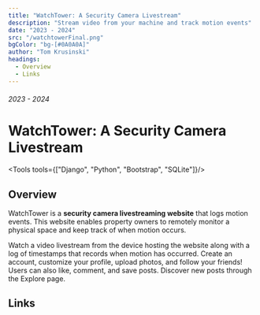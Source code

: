 ```yaml
---
title: "WatchTower: A Security Camera Livestream"
description: "Stream video from your machine and track motion events"
date: "2023 - 2024"
src: "/watchtowerFinal.png"
bgColor: "bg-[#0A0A0A]"
author: "Tom Krusinski"
headings:
  - Overview
  - Links
---
```



###### 2023 - 2024

# WatchTower: A Security Camera Livestream

<Tools tools={["Django", "Python", "Bootstrap", "SQLite"]}/>

<ImageCap src="/watchtowerFinal.png" bgColor="" caption="" hasBorder={true} hasCaption={false} />

## <span id="overview">Overview</span>

WatchTower is a **security camera livestreaming website** that logs motion events. This website enables property owners to remotely monitor a physical space and keep track of when motion occurs.

Watch a video livestream from the device hosting the website along with a log of timestamps that records when motion has occurred.
Create an account, customize your profile, upload photos, and follow your friends! Users can also like, comment, and save posts. Discover new posts through the Explore page.

## <span id="links">Links</span>
<WTLinks />